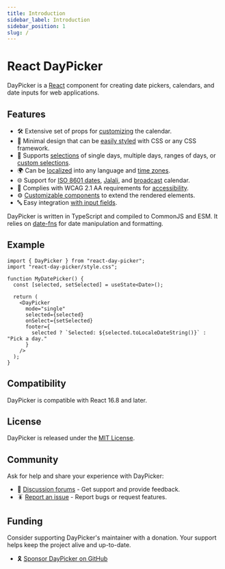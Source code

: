 ```yaml
---
title: Introduction
sidebar_label: Introduction
sidebar_position: 1
slug: /
---
```


# React DayPicker

DayPicker is a [React](https://react.dev) component for creating date pickers, calendars, and date inputs for web applications.

## Features

- 🛠 Extensive set of props for [customizing](./docs/customization.mdx) the calendar.
- 🎨 Minimal design that can be [easily styled](./docs/styling.mdx) with CSS or any CSS framework.
- 📅 Supports [selections](./docs/selection-modes.mdx) of single days, multiple days, ranges of days, or [custom selections](./guides/custom-selections.mdx).
- 🌍 Can be [localized](https://daypicker.dev/docs/localization) into any language and [time zones](https://daypicker.dev/docs/localization#time-zone).
- 🌐 Support for [ISO 8601 dates](https://daypicker.dev/docs/localization#iso-week-dates), [Jalali](https://daypicker.dev/docs/localization#jalali-calendar), and [broadcast](https://daypicker.dev/docs/localization#broadcast-calendar) calendar.
- 🦮 Complies with WCAG 2.1 AA requirements for [accessibility](./guides/accessibility.mdx).
- ⚙️ [Customizable components](./guides/custom-components.mdx) to extend the rendered elements.
- 🔤 Easy integration [with input fields](./guides/input-fields.mdx).

DayPicker is written in TypeScript and compiled to CommonJS and ESM. It relies on [date-fns](https://date-fns.org) for date manipulation and formatting.

## Example

```tsx title="./MyDatePicker.jsx"
import { DayPicker } from "react-day-picker";
import "react-day-picker/style.css";

function MyDatePicker() {
  const [selected, setSelected] = useState<Date>();

  return (
    <DayPicker
      mode="single"
      selected={selected}
      onSelect={setSelected}
      footer={
        selected ? `Selected: ${selected.toLocaleDateString()}` : "Pick a day."
      }
    />
  );
}
```

<BrowserWindow>
  <Examples.Start />
</BrowserWindow>

## Compatibility

DayPicker is compatible with React 16.8 and later.

## License

DayPicker is released under the [MIT License](./license).

## Community

Ask for help and share your experience with DayPicker:

- 💬 [Discussion forums](https://github.com/gpbl/react-day-picker/discussions) - Get support and provide feedback.
- 🪳 [Report an issue](https://github.com/gpbl/react-day-picker/issues/new/choose) - Report bugs or request features.

## Funding

Consider supporting DayPicker's maintainer with a donation. Your support helps keep the project alive and up-to-date.

- 🎗️ [Sponsor DayPicker on GitHub](https://github.com/sponsors/gpbl)

